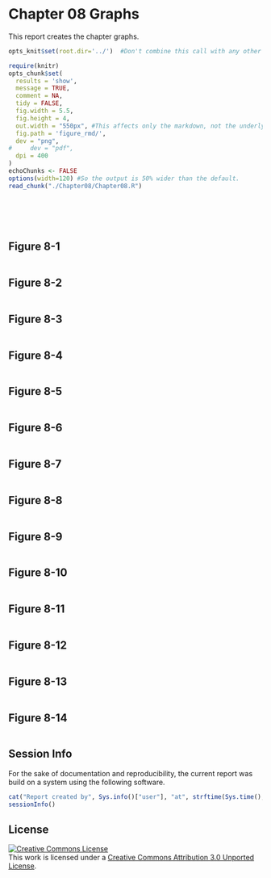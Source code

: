 Chapter 08 Graphs
=================================================
This report creates the chapter graphs.

<!--  Set the working directory to the repository's base directory; this assumes the report is nested inside of only one directory.-->
```r
opts_knit$set(root.dir='../')  #Don't combine this call with any other chunk -especially one that uses file paths.
```

<!-- Set the report-wide options, and point to the external code file. -->
```r
require(knitr)
opts_chunk$set(
  results = 'show', 
  message = TRUE,
  comment = NA, 
  tidy = FALSE,
  fig.width = 5.5, 
  fig.height = 4, 
  out.width = "550px", #This affects only the markdown, not the underlying png file.  The height will be scaled appropriately.
  fig.path = 'figure_rmd/',     
  dev = "png",
#     dev = "pdf",
  dpi = 400
)
echoChunks <- FALSE
options(width=120) #So the output is 50% wider than the default.
read_chunk("./Chapter08/Chapter08.R") 
```
<!-- Load the packages.  Suppress the output when loading packages. --> 
```r
```

<!-- Load any Global functions and variables declared in the R file.  Suppress the output. --> 
```r
```

<!-- Declare any global functions specific to a Rmd output.  Suppress the output. --> 
```r
```

<!-- Load the datasets. -->
```r
```

<!-- Tweak the datasets. -->
```r
```

## Figure 8-1
```r
```

## Figure 8-2
```r
```

## Figure 8-3
```r
```

## Figure 8-4
```r
```

## Figure 8-5
```r
```

## Figure 8-6
```r
```

## Figure 8-7
```r
```

## Figure 8-8
```r
```

## Figure 8-9
```r
```

## Figure 8-10
```r
```

## Figure 8-11
```r
```

## Figure 8-12
```r
```

## Figure 8-13
```r
```

## Figure 8-14
```r
```

## Session Info
For the sake of documentation and reproducibility, the current report was build on a system using the following software.

```r
cat("Report created by", Sys.info()["user"], "at", strftime(Sys.time(), "%Y-%m-%d, %H:%M %z"))
sessionInfo()
```

## License

<a rel="license" href="http://creativecommons.org/licenses/by/3.0/"><img alt="Creative Commons License" style="border-width:0" src="http://i.creativecommons.org/l/by/3.0/88x31.png" /></a><br />This work is licensed under a <a rel="license" href="http://creativecommons.org/licenses/by/3.0/">Creative Commons Attribution 3.0 Unported License</a>.

